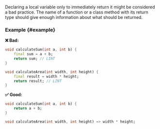 
<RuleDetails version="4.13.0" severity="style" hasFix />

Declaring a local variable only to immediately return it might be considered a bad practice. The name of a function or a class method with its return type should give enough information about what should be returned.

### Example {#example}

**❌ Bad:**

```dart
void calculateSum(int a, int b) {
    final sum = a + b;
    return sum; // LINT
}

void calculateArea(int width, int height) {
    final result = width * height;
    return result; // LINT
}
```

**✅ Good:**

```dart
void calculateSum(int a, int b) {
    return a + b;
}

void calculateArea(int width, int height) => width * height;
```
